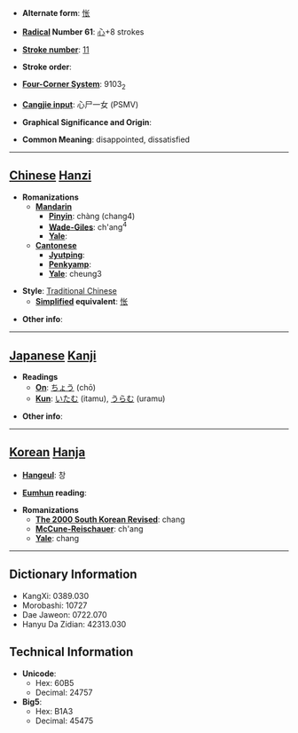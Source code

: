 * '''Alternate form''': [[怅]]

* '''[[Wiktionary:Chinese radical index| Radical]] Number 61''': [[Wiktionary:Chinese radical index 心|心]]+8 strokes

* '''[[Wiktionary:Chinese total strokes index|Stroke number]]''': [[Wiktionary:Chinese total strokes index 11|11]]

* '''Stroke order''': 

* '''[[Wiktionary:Chinese four corner index|Four-Corner System]]''': 9103<sub>2</sub>

* '''[[Wiktionary:Chinese Cangjie index|Cangjie input]]''': 心尸一女 (PSMV)

* '''Graphical Significance and Origin''': 

* '''Common Meaning''': disappointed, dissatisfied

----

== [[Chinese]] [[Hanzi]] ==

* '''Romanizations'''
** '''[[Mandarin]]'''
*** '''[[Pinyin]]''': chàng (chang4)
*** '''[[Wade-Giles]]''': ch'ang<sup>4</sup>
*** '''[[Yale]]''': 
** '''[[Cantonese]]'''
*** '''[[Jyutping]]''':
*** '''[[Penkyamp]]''': 
*** '''[[Yale]]''': cheung3

* '''Style''': [[Traditional Chinese]] 
** '''[[Simplified Chinese|Simplified]] equivalent''': [[怅]]

* '''Other info''': 

----

== [[Japanese]] [[Kanji]] ==

* '''Readings'''
** '''[[On]]''': [[ちょう]] (chō)
** '''[[Kun]]''': [[いたむ]] (itamu), [[うらむ]] (uramu)

* '''Other info''':  

----

== [[Korean]] [[Hanja]] ==

* '''[[Hangeul]]''': 창

* '''[[Eumhun]] reading''': 

* '''Romanizations'''
** '''[[The 2000 South Korean Revised Romanization|The 2000 South Korean Revised]]''': chang
** '''[[McCune-Reischauer]]''': ch'ang
** '''[[Yale]]''': chang

----

== Dictionary Information ==

* KangXi: 0389.030
* Morobashi: 10727
* Dae Jaweon: 0722.070
* Hanyu Da Zidian: 42313.030

== Technical Information ==

* '''Unicode''':
** Hex: 60B5
** Decimal: 24757
* '''Big5''':
** Hex: B1A3
** Decimal: 45475